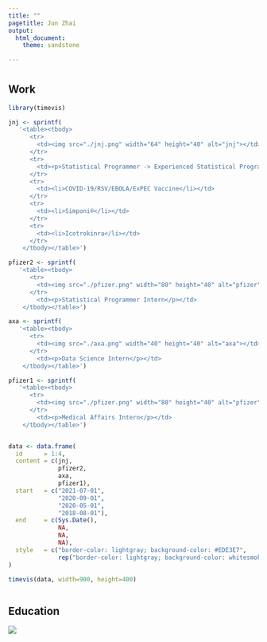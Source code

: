 ```yaml
---
title: ""
pagetitle: Jun Zhai
output: 
  html_document:
    theme: sandstone

---
```



# {.tabset .tabset-fade}



## Work 

```r
library(timevis)

jnj <- sprintf(
   '<table><tbody>
      <tr>
        <td><img src="./jnj.png" width="64" height="40" alt="jnj"></td>
      </tr>
      <tr>
        <td><p>Statistical Programmer -> Experienced Statistical Programmer I</p></td>
      </tr>
      <tr>
        <td><li>COVID-19/RSV/EBOLA/ExPEC Vaccine</li></td>
      </tr>
      <tr>
        <td><li>Simponi®</li></td>
      </tr>
      <tr>
        <td><li>Icotrokinra</li></td>
      </tr>
    </tbody></table>')

pfizer2 <- sprintf(
   '<table><tbody>
      <tr>
        <td><img src="./pfizer.png" width="80" height="40" alt="pfizer"></td>
      </tr>
        <td><p>Statistical Programmer Intern</p></td>
    </tbody></table>')

axa <- sprintf(
   '<table><tbody>
      <tr>
        <td><img src="./axa.png" width="40" height="40" alt="axa"></td>
      </tr>
        <td><p>Data Science Intern</p></td>
    </tbody></table>')

pfizer1 <- sprintf(
   '<table><tbody>
      <tr>
        <td><img src="./pfizer.png" width="80" height="40" alt="pfizer"></td>
      </tr>
        <td><p>Medical Affairs Intern</p></td>
    </tbody></table>')


data <- data.frame(
  id      = 1:4,
  content = c(jnj, 
              pfizer2,
              axa, 
              pfizer1),
  start   = c("2021-07-01", 
              "2020-09-01",
              "2020-05-01", 
              "2018-08-01"),
  end     = c(Sys.Date(), 
              NA, 
              NA, 
              NA),
  style   = c("border-color: lightgray; background-color: #EDE3E7",
              rep("border-color: lightgray; background-color: whitesmoke",3))
)

timevis(data, width=900, height=400)



```


## Education 

![](education.png)


